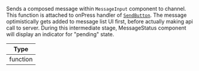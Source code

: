 Sends a composed message within `MessageInput` component to channel. This function is attached to onPress handler of [`SendButton`](../../../core-components/channel.mdx#sendbutton). The message optimistically gets added to message list UI first, before actually making api call to server.
During this intermediate stage, MessageStatus component will display an indicator for "pending" state.

| Type |
| - |
| function |
